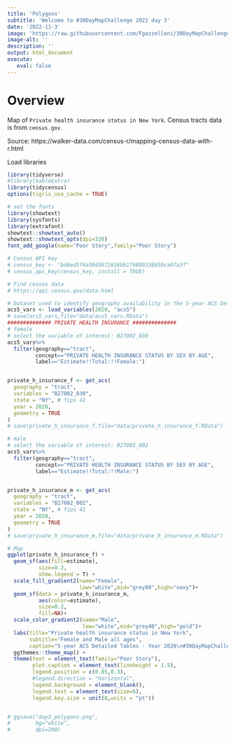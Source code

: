 ```yaml
---
title: 'Polygons'
subtitle: 'Welcome to #30DayMapChallenge 2022 day 3'
date: '2022-11-3'
image: 'https://raw.githubusercontent.com/Fgazzelloni/30DayMapChallenge/master/2022/day3_polygons/day3_polygons.png'
image-alt: ''
description: ''
output: html_document
execute: 
   eval: false
---
```


# Overview

Map of `Private health insurance status in New York`. Census tracts data is from `census.gov`.


Source: https://walker-data.com/census-r/mapping-census-data-with-r.html

Load libraries
```r

library(tidyverse)
#library(kableExtra)
library(tidycensus)
options(tigris_use_cache = TRUE)

# set the fonts
library(showtext)
library(sysfonts)
library(extrafont)
showtext::showtext_auto()
showtext::showtext_opts(dpi=320)
font_add_google(name="Poor Story",family="Poor Story")

# Census API key
# census_key <- "bd6ed5f4a30d3672816bb179889338b50ca87a3f"
# census_api_key(census_key, install = TRUE)

# Find census data
# https://api.census.gov/data.html

# Dataset used to identify geography availability in the 5-year ACS Detailed Tables
acs5_vars <- load_variables(2020, "acs5")
# save(acs5_vars,file="data/acs5_vars.RData")
############## PRIVATE HEALTH INSURANCE ############## 
# female
# select the variable of interest: B27002_030
acs5_vars%>%
  filter(geography=="tract",
         concept=="PRIVATE HEALTH INSURANCE STATUS BY SEX BY AGE",
         label=="Estimate!!Total:!!Female:") 


private_h_insurance_f <- get_acs(
  geography = "tract", 
  variables = "B27002_030",
  state = "NY", # fips 41
  year = 2020,
  geometry = TRUE
)
# save(private_h_insurance_f,file="data/private_h_insurance_f.RData")

# male
# select the variable of interest: B27002_002
acs5_vars%>%
  filter(geography=="tract",
         concept=="PRIVATE HEALTH INSURANCE STATUS BY SEX BY AGE",
         label=="Estimate!!Total:!!Male:") 


private_h_insurance_m <- get_acs(
  geography = "tract", 
  variables = "B27002_002",
  state = "NY", # fips 41
  year = 2020,
  geometry = TRUE
)
# save(private_h_insurance_m,file="data/private_h_insurance_m.RData")

# Map
ggplot(private_h_insurance_f) +
  geom_sf(aes(fill=estimate),
          size=0.2,
          show.legend = T) +
  scale_fill_gradient2(name="Female",
                       low="white",mid="grey80",high="navy")+
  geom_sf(data = private_h_insurance_m, 
          aes(color=estimate),
          size=0.2,
          fill=NA)+
  scale_color_gradient2(name="Male",
                        low="white",mid="grey40",high="gold")+
  labs(title="Private health insurance status in New York",
       subtitle="Female and Male all ages",
       caption="5-year ACS Detailed Tables - Year 2020\n#30DayMapChallenge 2022 Day 3: Polygons\nDataSource: census.gov | Map: Federica Gazzelloni (@fgazzelloni)") +
  ggthemes::theme_map() +
  theme(text = element_text(family="Poor Story"),
        plot.caption = element_text(lineheight = 1.5),
        legend.position = c(0.85,0.3),
        #legend.direction = "horizontal",
        legend.background = element_blank(),
        legend.text = element_text(size=6),
        legend.key.size = unit(8,units = "pt"))


# ggsave("day3_polygons.png",
#        bg="white",
#        dpi=200)

```
